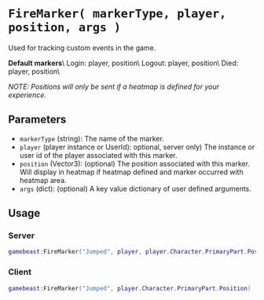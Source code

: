 # `FireMarker( markerType, player, position, args )`

Used for tracking custom events in the game.

**Default markers**\\
Login: player, position\\
Logout: player, position\\
Died: player, position\\

*NOTE: Positions will only be sent if a heatmap is defined for your experience.*

## Parameters

- `markerType` (string):  The name of the marker.
- `player` (player instance or UserId): optional, server only) The instance or user id of the player associated with this marker.
- `position` (Vector3): (optional) The position associated with this marker. Will display in heatmap if heatmap defined and marker occurred with heatmap area.
- `args` (dict): (optional) A key value dictionary of user defined arguments.


## Usage
### Server
```lua
gamebeast:FireMarker("Jumped", player, player.Character.PrimaryPart.Position)
```

### Client
```lua 
gamebeast:FireMarker("Jumped", player.Character.PrimaryPart.Position)
```
